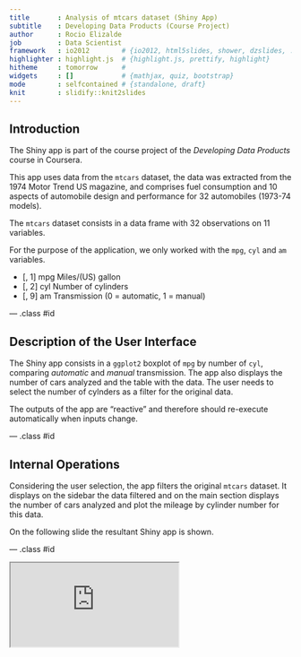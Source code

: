 ```yaml
---
title       : Analysis of mtcars dataset (Shiny App)
subtitle    : Developing Data Products (Course Project)
author      : Rocio Elizalde
job         : Data Scientist
framework   : io2012        # {io2012, html5slides, shower, dzslides, ...}
highlighter : highlight.js  # {highlight.js, prettify, highlight}
hitheme     : tomorrow      # 
widgets     : []            # {mathjax, quiz, bootstrap}
mode        : selfcontained # {standalone, draft}
knit        : slidify::knit2slides
---
```


## Introduction

The Shiny app is part of the course project of the *Developing Data Products* course in Coursera. 

This app uses data from the `mtcars` dataset, the data was extracted from the 1974 Motor Trend US magazine, and comprises fuel consumption and 10 aspects of automobile design and performance for 32 automobiles (1973-74 models).

The `mtcars` dataset consists in a data frame with 32 observations on 11 variables.

For the purpose of the application, we only worked with the `mpg`, `cyl` and `am` variables.

- [, 1] mpg    Miles/(US) gallon
- [, 2] cyl	Number of cylinders
- [, 9]	am	Transmission (0 = automatic, 1 = manual)

--- .class #id 

## Description of the User Interface

The Shiny app consists in a `ggplot2` boxplot of `mpg` by number of `cyl`, comparing *automatic*  and *manual* transmission. The app also displays the number of cars analyzed and the table with the data. The user needs to select the number of cylnders as a filter for the original data.

The outputs of the app are "reactive" and therefore should re-execute automatically when inputs change.

--- .class #id

## Internal Operations

Considering the user selection, the app filters the original `mtcars` dataset. It displays on the sidebar the data filtered and on the main section displays the number of cars analyzed and plot the mileage by cylinder number for this data.



On the following slide the resultant Shiny app is shown.

--- .class #id

<iframe src=http://relizalde.shinyapps.io/DataProductsProject></iframe>
